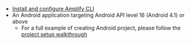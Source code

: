 * [Install and configure Amplify CLI](/gen1/[platform]/tools/cli/start/set-up-cli/)
* An Android application targeting Android API level 16 (Android 4.1) or above
    * For a full example of creating Android project, please follow the [project setup walkthrough](/gen1/[platform]/start/project-setup/create-application/)
